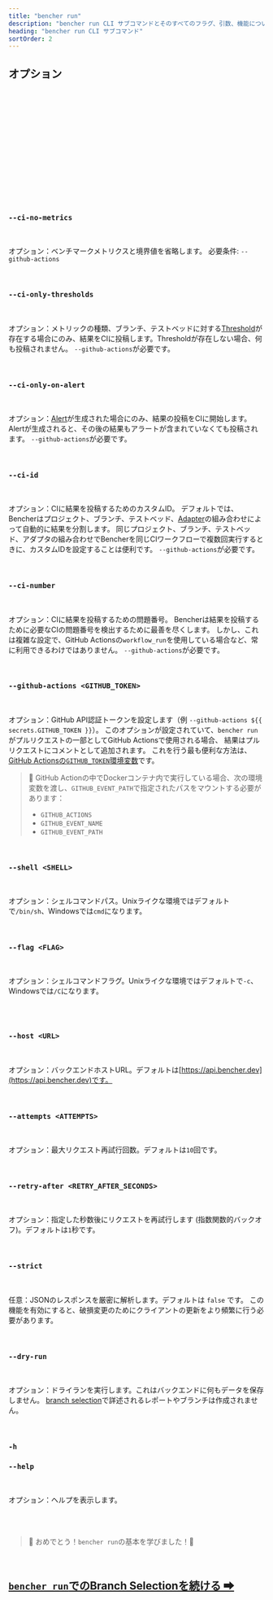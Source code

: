 ```yaml
---
title: "bencher run"
description: "bencher run CLI サブコマンドとそのすべてのフラグ、引数、機能についての概観"
heading: "bencher run CLI サブコマンド"
sortOrder: 2
---
```




<BencherRunIntro />

<BencherRunCmd />

<BencherRunBenchmarkCommand />

## オプション

<BencherRunProject />

<br />

<BencherRunToken />

<br />

<BencherRunBranchSelection />

<br />

<BencherRunHash />

<br />

<BencherRunTestbed />

<br />

<BencherRunAdapters />

<br />

<BencherRunIter />

<br />

<BencherRunFold />

<br />

<BencherRunBackdate />

<br />

<BencherRunAllowFailure />

<br />

<BencherRunErr />

<br />

<BencherRunHtml />

<br />

<BencherRunQuiet />

<br />

### `--ci-no-metrics`

<br />

オプション：ベンチマークメトリクスと境界値を省略します。
必要条件: `--github-actions`

<br />

### `--ci-only-thresholds`

<br />

オプション：メトリックの種類、ブランチ、テストベッドに対する[Threshold](/ja/docs/explanation/thresholds/)が存在する場合にのみ、結果をCIに投稿します。Thresholdが存在しない場合、何も投稿されません。
`--github-actions`が必要です。

<br />

### `--ci-only-on-alert`

<br />

オプション：[Alert](/ja/docs/explanation/thresholds/)が生成された場合にのみ、結果の投稿をCIに開始します。
Alertが生成されると、その後の結果もアラートが含まれていなくても投稿されます。
`--github-actions`が必要です。

<br />

### `--ci-id`

<br />

オプション：CIに結果を投稿するためのカスタムID。
デフォルトでは、Bencherはプロジェクト、ブランチ、テストベッド、[Adapter](/ja/docs/explanation/adapters/)の組み合わせによって自動的に結果を分割します。
同じプロジェクト、ブランチ、テストベッド、アダプタの組み合わせでBencherを同じCIワークフローで複数回実行するときに、カスタムIDを設定することは便利です。
`--github-actions`が必要です。

<br/>

### `--ci-number`

<br />

オプション：CIに結果を投稿するための問題番号。
Bencherは結果を投稿するために必要なCIの問題番号を検出するために最善を尽くします。
しかし、これは複雑な設定で、GitHub Actionsの`workflow_run`を使用している場合など、常に利用できるわけではありません。
`--github-actions`が必要です。

<br/>

### `--github-actions <GITHUB_TOKEN>`

<br />

オプション：GitHub API認証トークンを設定します（例 `--github-actions ${{ secrets.GITHUB_TOKEN }}`）。
このオプションが設定されていて、`bencher run`がプルリクエストの一部としてGitHub Actionsで使用される場合、
結果はプルリクエストにコメントとして追加されます。
これを行う最も便利な方法は、[GitHub Actionsの`GITHUB_TOKEN`環境変数](https://docs.github.com/ja/actions/security-guides/automatic-token-authentication)です。

> 🐰 GitHub Actionの中でDockerコンテナ内で実行している場合、次の環境変数を渡し、`GITHUB_EVENT_PATH`で指定されたパスをマウントする必要があります：
> - `GITHUB_ACTIONS`
> - `GITHUB_EVENT_NAME`
> - `GITHUB_EVENT_PATH`

<br />

### `--shell <SHELL>`

<br />

オプション：シェルコマンドパス。Unixライクな環境ではデフォルトで`/bin/sh`、Windowsでは`cmd`になります。

<br />

### `--flag <FLAG>`

<br />

オプション：シェルコマンドフラグ。Unixライクな環境ではデフォルトで`-c`、Windowsでは`/C`になります。

<br />

<BencherRunExec />

<br />

### `--host <URL>`

<br />

オプション：バックエンドホストURL。デフォルトは[https://api.bencher.dev](https://api.bencher.dev)です。

<br />

### `--attempts <ATTEMPTS>`

<br />

オプション：最大リクエスト再試行回数。デフォルトは`10`回です。

<br />


### `--retry-after <RETRY_AFTER_SECONDS>`

<br />

オプション：指定した秒数後にリクエストを再試行します (指数関数的バックオフ)。デフォルトは`1`秒です。

<br />

### `--strict`

<br />

任意：JSONのレスポンスを厳密に解析します。デフォルトは `false` です。
この機能を有効にすると、破損変更のためにクライアントの更新をより頻繁に行う必要があります。

<br />

### `--dry-run`

<br />

オプション：ドライランを実行します。これはバックエンドに何もデータを保存しません。
[branch selection](/ja/docs/explanation/branch-selection/)で詳述されるレポートやブランチは作成されません。

<br />

### `-h`
### `--help`

<br />

オプション：ヘルプを表示します。

<br />
<br />

> 🐰 おめでとう！<code>bencher run</code>の基本を学びました！🎉

<br/>

<h2><a href="/ja/docs/explanation/branch-selection/"><code>bencher run</code>でのBranch Selectionを続ける ➡</a></h2>